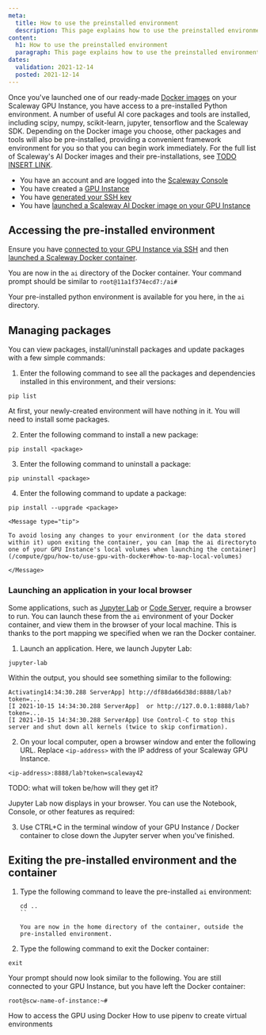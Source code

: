 ```yaml
---
meta:
  title: How to use the preinstalled environment
  description: This page explains how to use the preinstalled environment on a Scaleway Docker image for a GPU Instance
content:
  h1: How to use the preinstalled environment
  paragraph: This page explains how to use the preinstalled environment
dates:
  validation: 2021-12-14
  posted: 2021-12-14
---
```


Once you've launched one of our ready-made [Docker images](/compute/gpu/how-to/use-gpu-with-docker) on your Scaleway GPU Instance, you have access to a pre-installed Python environment. A number of useful AI core packages and tools are installed, including scipy, numpy, scikit-learn, jupyter, tensorflow and the Scaleway SDK. Depending on the Docker image you choose, other packages and tools will also be pre-installed, providing a convenient framework environment for you so that you can begin work immediately. For the full list of Scaleway's AI Docker images and their pre-installations, see [TODO INSERT LINK](link).

<Message type="requirement">

- You have an account and are logged into the [Scaleway Console](https://console.scaleway.com) 
- You have created a [GPU Instance](/compute/gpu/how-to/create-manage-gpu-instance)
- You have [generated your SSH key](/console/my-project/how-to/create-ssh-key/)
- You have [launched a Scaleway AI Docker image on your GPU Instance](/compute/gpu/how-to/use-gpu-with-docker)

</Message>

## Accessing the pre-installed environment

Ensure you have [connected to your GPU Instance via SSH](/compute/instances/how-to/connect-to-instance) and then [launched a Scaleway Docker container](/compute/gpu/how-to/use-gpu-with-docker). 

You are now in the `ai` directory of the Docker container. Your command prompt should be similar to `root@11a1f374ecd7:/ai#`

Your pre-installed python environment is available for you here, in the `ai` directory.

## Managing packages

You can view packages, install/uninstall packages and update packages with a few simple commands:

1. Enter the following command to see all the packages and dependencies installed in this environment, and their versions:

  `pip list`

  At first, your newly-created environment will have nothing in it. You will need to install some packages.

2. Enter the following command to install a new package:

  `pip install <package>`

3. Enter the following command to uninstall a package:

  `pip uninstall <package>`

4. Enter the following command to update a package:

  `pip install --upgrade <package>`

    <Message type="tip">

    To avoid losing any changes to your environment (or the data stored within it) upon exiting the container, you can [map the ai directoryto one of your GPU Instance's local volumes when launching the container](/compute/gpu/how-to/use-gpu-with-docker#how-to-map-local-volumes)

    </Message>

### Launching an application in your local browser

Some applications, such as [Jupyter Lab](https://jupyter.org/) or [Code Server](https://code-server.dev/), require a browser to run. You can launch these from the `ai` environment of your Docker container, and view them in the browser of your local machine. This is thanks to the port mapping we specified when we ran the Docker container.

1. Launch an application. Here, we launch Jupyter Lab:

  `jupyter-lab`

  Within the output, you should see something similar to the following:

  ```
  Activating14:34:30.288 ServerApp] http://df88da66d38d:8888/lab?token=...
  [I 2021-10-15 14:34:30.288 ServerApp]  or http://127.0.0.1:8888/lab?token=...
  [I 2021-10-15 14:34:30.288 ServerApp] Use Control-C to stop this server and shut down all kernels (twice to skip confirmation).
  ```

2. On your local computer, open a browser window and enter the following URL. Replace `<ip-address>` with the IP address of your Scaleway GPU Instance.

  ```
  <ip-address>:8888/lab?token=scaleway42
  ```

  TODO: what will token be/how will they get it?

  Jupyter Lab now displays in your browser. You can use the Notebook, Console, or other features as required:

  <Lightbox src="scaleway-jupyter-lab.png" alt="" />

3. Use CTRL+C in the terminal window of your GPU Instance / Docker container to close down the Jupyter server when you've finished.


## Exiting the pre-installed environment and the container


1. Type the following command to leave the pre-installed `ai` environment:

    ```
    cd ..
    ``

    You are now in the home directory of the container, outside the pre-installed environment.

2. Type the following command to exit the Docker container:

  `exit`

  Your prompt should now look similar to the following. You are still connected to your GPU Instance, but you have left the Docker container:

  `root@scw-name-of-instance:~#`

<Navigation title="See Also">
  <PreviousButton to="/compute/gpu/how-to/use-gpu-with-docker/">How to access the GPU using Docker</PreviousButton>
  <NextButton to="/compute/gpu/how-to/use-pipenv">How to use pipenv to create virtual environments</NextButton>
</Navigation>
